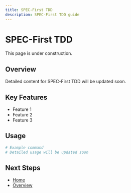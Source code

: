 ```yaml
---
title: SPEC-First TDD
description: SPEC-First TDD guide
---
```


# SPEC-First TDD

This page is under construction.

## Overview

Detailed content for SPEC-First TDD will be updated soon.

## Key Features

- Feature 1
- Feature 2
- Feature 3

## Usage

```bash
# Example command
# Detailed usage will be updated soon
```

## Next Steps

- [Home](/en)
- [Overview](/en/introduction/overview)
